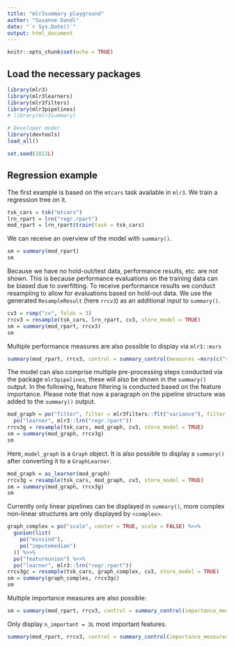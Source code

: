 ```yaml
---
title: "mlr3summary playground"
author: "Susanne Dandl"
date: "`r Sys.Date()`"
output: html_document
---
```


```r
knitr::opts_chunk$set(echo = TRUE)
```

## Load the necessary packages
```r
library(mlr3)
library(mlr3learners) 
library(mlr3filters) 
library(mlr3pipelines) 
# library(mlr3summary)

# Developer mode!
library(devtools)
load_all()

set.seed(1812L)
```

## Regression example 

The first example is based on the `mtcars` task available in `mlr3`. 
We train a regression tree on it. 

```r
tsk_cars = tsk("mtcars")
lrn_rpart = lrn("regr.rpart")
mod_rpart = lrn_rpart$train(task = tsk_cars)
```

We can receive an overview of the model with `summary()`. 

```r
sm = summary(mod_rpart)
sm
```

Because we have no hold-out/test data, performance results, etc. are not 
shown. This is because performance evaluations on the training data can be 
biased due to overfitting.
To receive performance results we conduct resampling to allow for evaluations 
based on hold-out data. We use the generated `ResampleResult` (here `rrcv3`) 
as an additional input to `summary()`. 

```r
cv3 = rsmp("cv", folds = 3)
rrcv3 = resample(tsk_cars, lrn_rpart, cv3, store_model = TRUE)
sm = summary(mod_rpart, rrcv3)
sm
```

Multiple performance measures are also possible to display via `mlr3::msrs`

```r
summary(mod_rpart, rrcv3, control = summary_control(measures =msrs(c("regr.bias", "regr.mae"))))
```

The model can also comprise multiple pre-processing steps conducted via the 
package `mlr3pipelines`, these will also be shown in the `summary()` output. 
In the following, feature filtering is conducted based on the feature importance. 
Please note that now a paragraph on the pipeline structure was added to the 
`summary()` output. 

```r
mod_graph = po("filter", filter = mlr3filters::flt("variance"), filter.frac = 0.5) %>>%
  po("learner", mlr3::lrn("regr.rpart"))
rrcv3g = resample(tsk_cars, mod_graph, cv3, store_model = TRUE)
sm = summary(mod_graph, rrcv3g)
sm
```

Here, `model_graph` is a `Graph` object. It is also possible to display a 
`summary()` after converting it to a `GraphLearner`. 

```r
mod_graph = as_learner(mod_graph)
rrcv3g = resample(tsk_cars, mod_graph, cv3, store_model = TRUE)
sm = summary(mod_graph, rrcv3g)
sm
```

Currently only linear pipelines can be displayed in `summary()`, more complex
non-linear structures are only displayed by `<complex>`. 


```r
graph_complex = po("scale", center = TRUE, scale = FALSE) %>>%
  gunion(list(
    po("missind"),
    po("imputemedian")
  )) %>>%
  po("featureunion") %>>%
  po("learner", mlr3::lrn("regr.rpart"))
rrcv3gc = resample(tsk_cars, graph_complex, cv3, store_model = TRUE)
sm = summary(graph_complex, rrcv3gc)
sm
```


Multiple importance measures are also possible: 

```r
sm = summary(mod_rpart, rrcv3, control = summary_control(importance_measures = c("pfi", "pdp")))
```


Only display `n_important = 3L` most important features. 
```r
summary(mod_rpart, rrcv3, control = summary_control(importance_measures = c("pdp"), n_important = 3L))
```
